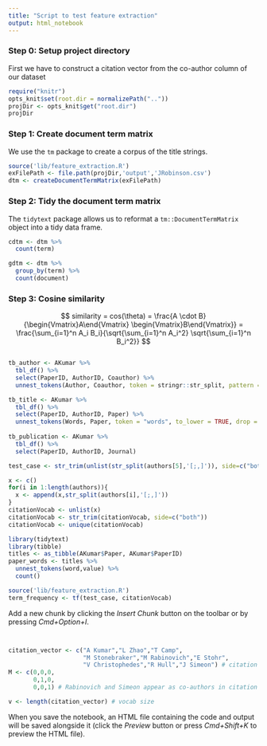 ```yaml
---
title: "Script to test feature extraction"
output: html_notebook
---
```


### Step 0: Setup project directory
First we have to construct a citation vector from the co-author column of our dataset
```r
require("knitr")
opts_knit$set(root.dir = normalizePath(".."))
projDir <- opts_knit$get("root.dir")
projDir
```

### Step 1: Create document term matrix
We use the `tm` package to create a corpus of the title strings.
```r
source('lib/feature_extraction.R')
exFilePath <- file.path(projDir,'output','JRobinson.csv')
dtm <- createDocumentTermMatrix(exFilePath)
```

### Step 2: Tidy the document term matrix
The `tidytext` package allows us to reformat a `tm::DocumentTermMatrix` object into a tidy data frame.
```r
cdtm <- dtm %>%
  count(term)

gdtm <- dtm %>%
  group_by(term) %>%
  count(document)
```

### Step 3: Cosine similarity
$$
similarity = cos(\theta) = \frac{A \cdot B}{\begin{Vmatrix}A\end{Vmatrix} \begin{Vmatrix}B\end{Vmatrix}} = \frac{\sum_{i=1}^n A_i B_i}{\sqrt{\sum_{i=1}^n A_i^2} \sqrt{\sum_{i=1}^n B_i^2}}
$$
```r

```


```r

tb_author <- AKumar %>%
  tbl_df() %>%
  select(PaperID, AuthorID, Coauthor) %>%
  unnest_tokens(Author, Coauthor, token = stringr::str_split, pattern = '[;,]')

tb_title <- AKumar %>%
  tbl_df() %>%
  select(PaperID, AuthorID, Paper) %>%
  unnest_tokens(Words, Paper, token = "words", to_lower = TRUE, drop = TRUE)
  
tb_publication <- AKumar %>%
  tbl_df() %>%
  select(PaperID, AuthorID, Journal)

```


```r
test_case <- str_trim(unlist(str_split(authors[5],'[;,]')), side=c("both"))

x <- c()
for(i in 1:length(authors)){
  x <- append(x,str_split(authors[i],'[;,]'))
}
citationVocab <- unlist(x)
citationVocab <- str_trim(citationVocab, side=c("both"))
citationVocab <- unique(citationVocab)
```


```r
library(tidytext)
library(tibble)
titles <- as_tibble(AKumar$Paper, AKumar$PaperID)
paper_words <- titles %>%
  unnest_tokens(word,value) %>%
  count()

```


```r
source('lib/feature_extraction.R')
term_frequency <- tf(test_case, citationVocab)

```

Add a new chunk by clicking the *Insert Chunk* button on the toolbar or by pressing *Cmd+Option+I*.
```r

```

```r

```


```r


citation_vector <- c("A Kumar","L Zhao","T Camp",
                     "M Stonebraker","M Rabinovich","E Stohr",
                     "V Christophedes","R Hull","J Simeon") # citation vector
M <- c(0,0,0,
       0,1,0,
       0,0,1) # Rabinovich and Simeon appear as co-authors in citation M

v <- length(citation_vector) # vocab size
```

When you save the notebook, an HTML file containing the code and output will be saved alongside it (click the *Preview* button or press *Cmd+Shift+K* to preview the HTML file).
